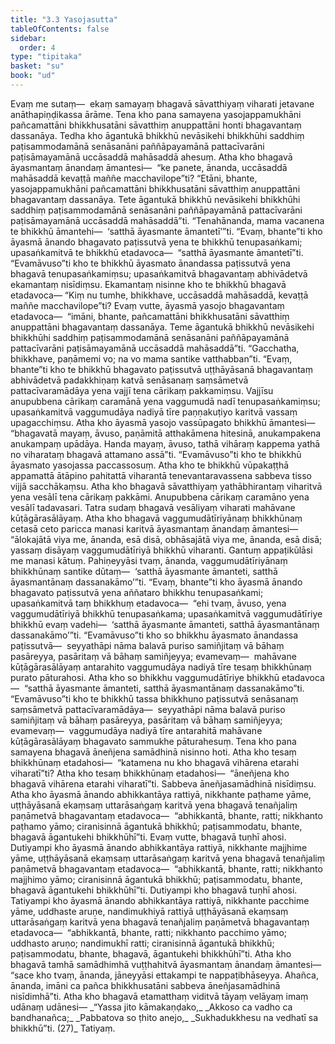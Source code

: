 ```yaml
---
title: "3.3 Yasojasutta"
tableOfContents: false
sidebar:
  order: 4
type: "tipitaka"
basket: "su"
book: "ud"
---
```



<DynamicBreadcrumb />

<Division number="23" book="ud" bookNo="18" page="104">

<Paragraph number="177" book="ud">
Evaṃ me sutaṃ—  ekaṃ samayaṃ bhagavā sāvatthiyaṃ viharati jetavane anāthapiṇḍikassa ārāme. Tena kho pana samayena yasojappamukhāni pañcamattāni bhikkhusatāni sāvatthiṃ anuppattāni honti bhagavantaṃ dassanāya. Tedha kho āgantukā bhikkhū nevāsikehi bhikkhūhi saddhiṃ paṭisammodamānā senāsanāni paññāpayamānā pattacīvarāni paṭisāmayamānā uccāsaddā mahāsaddā ahesuṃ.
</Paragraph>

<Paragraph number="178" book="ud">
Atha kho bhagavā āyasmantaṃ ānandaṃ āmantesi—  “ke panete, ānanda, uccāsaddā mahāsaddā kevaṭṭā maññe macchavilope”ti? “Etāni, bhante, yasojappamukhāni pañcamattāni bhikkhusatāni sāvatthiṃ anuppattāni bhagavantaṃ dassanāya. Tete āgantukā bhikkhū nevāsikehi bhikkhūhi saddhiṃ paṭisammodamānā senāsanāni paññāpayamānā pattacīvarāni paṭisāmayamānā uccāsaddā mahāsaddā”ti. “Tenahānanda, mama vacanena te bhikkhū āmantehi—  ‘satthā āyasmante āmantetī’”ti.
</Paragraph>

<Paragraph number="179" book="ud">
“Evaṃ, bhante”ti kho āyasmā ānando bhagavato paṭissutvā yena te bhikkhū tenupasaṅkami; upasaṅkamitvā te bhikkhū etadavoca—  “satthā āyasmante āmantetī”ti. “Evamāvuso”ti kho te bhikkhū āyasmato ānandassa paṭissutvā yena bhagavā tenupasaṅkamiṃsu; upasaṅkamitvā bhagavantaṃ abhivādetvā ekamantaṃ nisīdiṃsu. Ekamantaṃ nisinne kho te bhikkhū bhagavā etadavoca—
</Paragraph>

<Paragraph number="180" book="ud">
“Kiṃ nu tumhe, bhikkhave, uccāsaddā mahāsaddā, kevaṭṭā maññe macchavilope”ti? Evaṃ vutte, āyasmā yasojo bhagavantaṃ etadavoca—  “imāni, bhante, pañcamattāni bhikkhusatāni sāvatthiṃ anuppattāni bhagavantaṃ dassanāya. Teme āgantukā bhikkhū nevāsikehi bhikkhūhi saddhiṃ paṭisammodamānā senāsanāni paññāpayamānā pattacīvarāni paṭisāmayamānā uccāsaddā mahāsaddā”ti. “Gacchatha, bhikkhave, paṇāmemi vo; na vo mama santike vatthabban”ti.
</Paragraph>

<Paragraph number="181" book="ud">
“Evaṃ, bhante”ti kho te bhikkhū bhagavato paṭissutvā uṭṭhāyāsanā bhagavantaṃ abhivādetvā padakkhiṇaṃ katvā senāsanaṃ saṃsāmetvā pattacīvaramādāya yena vajjī tena cārikaṃ pakkamiṃsu. Vajjīsu anupubbena cārikaṃ caramānā yena vaggumudā nadī tenupasaṅkamiṃsu; upasaṅkamitvā vaggumudāya nadiyā tīre paṇṇakuṭiyo karitvā vassaṃ upagacchiṃsu.
</Paragraph>

<Paragraph number="182" book="ud">
Atha kho āyasmā yasojo vassūpagato bhikkhū āmantesi—  “bhagavatā mayaṃ, āvuso, paṇāmitā atthakāmena hitesinā, anukampakena anukampaṃ upādāya. Handa mayaṃ, āvuso, tathā vihāraṃ kappema yathā no viharataṃ bhagavā attamano assā”ti. “Evamāvuso”ti kho te bhikkhū āyasmato yasojassa paccassosuṃ. Atha kho te bhikkhū vūpakaṭṭhā appamattā ātāpino pahitattā viharantā tenevantaravassena sabbeva tisso vijjā sacchākaṃsu.
</Paragraph>

<Paragraph number="183" book="ud">
Atha kho bhagavā sāvatthiyaṃ yathābhirantaṃ viharitvā yena vesālī tena cārikaṃ pakkāmi. Anupubbena cārikaṃ caramāno yena vesālī tadavasari. Tatra sudaṃ bhagavā vesāliyaṃ viharati mahāvane kūṭāgārasālāyaṃ.
</Paragraph>

<Paragraph number="184" book="ud">
Atha kho bhagavā vaggumudātīriyānaṃ bhikkhūnaṃ cetasā ceto paricca manasi karitvā āyasmantaṃ ānandaṃ āmantesi—  “ālokajātā viya me, ānanda, esā disā, obhāsajātā viya me, ānanda, esā disā; yassaṃ disāyaṃ vaggumudātīriyā bhikkhū viharanti. Gantuṃ appaṭikūlāsi me manasi kātuṃ. Pahiṇeyyāsi tvaṃ, ānanda, vaggumudātīriyānaṃ bhikkhūnaṃ santike dūtaṃ—  ‘satthā āyasmante āmanteti, satthā āyasmantānaṃ dassanakāmo’”ti.
</Paragraph>

<Paragraph number="185" book="ud">
“Evaṃ, bhante”ti kho āyasmā ānando bhagavato paṭissutvā yena aññataro bhikkhu tenupasaṅkami; upasaṅkamitvā taṃ bhikkhuṃ etadavoca—  “ehi tvaṃ, āvuso, yena vaggumudātīriyā bhikkhū tenupasaṅkama; upasaṅkamitvā vaggumudātīriye bhikkhū evaṃ vadehi—  ‘satthā āyasmante āmanteti, satthā āyasmantānaṃ dassanakāmo’”ti.
</Paragraph>

<Paragraph number="186" book="ud">
“Evamāvuso”ti kho so bhikkhu āyasmato ānandassa paṭissutvā—  seyyathāpi nāma balavā puriso samiñjitaṃ vā bāhaṃ pasāreyya, pasāritaṃ vā bāhaṃ samiñjeyya; evamevaṃ—  mahāvane kūṭāgārasālāyaṃ antarahito vaggumudāya nadiyā tīre tesaṃ bhikkhūnaṃ purato pāturahosi. Atha kho so bhikkhu vaggumudātīriye bhikkhū etadavoca—  “satthā āyasmante āmanteti, satthā āyasmantānaṃ dassanakāmo”ti.
</Paragraph>

<Paragraph number="187" book="ud">
“Evamāvuso”ti kho te bhikkhū tassa bhikkhuno paṭissutvā senāsanaṃ saṃsāmetvā pattacīvaramādāya—  seyyathāpi nāma balavā puriso samiñjitaṃ vā bāhaṃ pasāreyya, pasāritaṃ vā bāhaṃ samiñjeyya; evamevaṃ—  vaggumudāya nadiyā tīre antarahitā mahāvane kūṭāgārasālāyaṃ bhagavato sammukhe pāturahesuṃ. Tena kho pana samayena bhagavā āneñjena samādhinā nisinno hoti. Atha kho tesaṃ bhikkhūnaṃ etadahosi—  “katamena nu kho bhagavā vihārena etarahi viharatī”ti? Atha kho tesaṃ bhikkhūnaṃ etadahosi—  “āneñjena kho bhagavā vihārena etarahi viharatī”ti. Sabbeva āneñjasamādhinā nisīdiṃsu.
</Paragraph>

<Paragraph number="188" book="ud">
Atha kho āyasmā ānando abhikkantāya rattiyā, nikkhante paṭhame yāme, uṭṭhāyāsanā ekaṃsaṃ uttarāsaṅgaṃ karitvā yena bhagavā tenañjaliṃ paṇāmetvā bhagavantaṃ etadavoca—  “abhikkantā, bhante, ratti; nikkhanto paṭhamo yāmo; ciranisinnā āgantukā bhikkhū; paṭisammodatu, bhante, bhagavā āgantukehi bhikkhūhī”ti. Evaṃ vutte, bhagavā tuṇhī ahosi.
</Paragraph>

<Paragraph number="189" book="ud">
Dutiyampi kho āyasmā ānando abhikkantāya rattiyā, nikkhante majjhime yāme, uṭṭhāyāsanā ekaṃsaṃ uttarāsaṅgaṃ karitvā yena bhagavā tenañjaliṃ paṇāmetvā bhagavantaṃ etadavoca—  “abhikkantā, bhante, ratti; nikkhanto majjhimo yāmo; ciranisinnā āgantukā bhikkhū; paṭisammodatu, bhante, bhagavā āgantukehi bhikkhūhī”ti. Dutiyampi kho bhagavā tuṇhī ahosi.
</Paragraph>

<Paragraph number="190" book="ud">
Tatiyampi kho āyasmā ānando abhikkantāya rattiyā, nikkhante pacchime yāme, uddhaste aruṇe, nandimukhiyā rattiyā uṭṭhāyāsanā ekaṃsaṃ uttarāsaṅgaṃ karitvā yena bhagavā tenañjaliṃ paṇāmetvā bhagavantaṃ etadavoca—  “abhikkantā, bhante, ratti; nikkhanto pacchimo yāmo; uddhasto aruṇo; nandimukhī ratti; ciranisinnā āgantukā bhikkhū; paṭisammodatu, bhante, bhagavā, āgantukehi bhikkhūhī”ti.
</Paragraph>

<Paragraph number="191" book="ud">
Atha kho bhagavā tamhā samādhimhā vuṭṭhahitvā āyasmantaṃ ānandaṃ āmantesi—  “sace kho tvaṃ, ānanda, jāneyyāsi ettakampi te nappaṭibhāseyya. Ahañca, ānanda, imāni ca pañca bhikkhusatāni sabbeva āneñjasamādhinā nisīdimhā”ti.
</Paragraph>

<Paragraph number="192" book="ud">
Atha kho bhagavā etamatthaṃ viditvā tāyaṃ velāyaṃ imaṃ udānaṃ udānesi—
</Paragraph>

<Paragraph number="193" type="verses" book="ud">
_“Yassa jito kāmakaṇḍako,_  
_Akkoso ca vadho ca bandhanañca;_  
_Pabbatova so ṭhito anejo,_  
_Sukhadukkhesu na vedhatī sa bhikkhū”ti. (27)_  


</Paragraph>
</Division>

<Paragraph number="194" type="center" book="ud">
Tatiyaṃ.
</Paragraph>